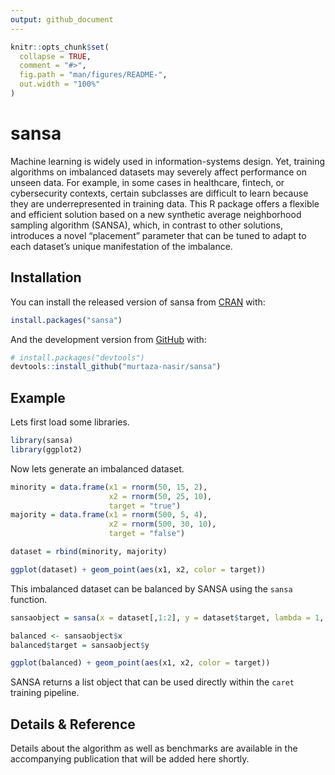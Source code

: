 ```yaml
---
output: github_document
---
```


<!-- README.md is generated from README.Rmd. Please edit that file -->

```r
knitr::opts_chunk$set(
  collapse = TRUE,
  comment = "#>",
  fig.path = "man/figures/README-",
  out.width = "100%"
)
```

# sansa

<!-- badges: start -->

<!-- badges: end -->

Machine learning is widely used in information-systems design. Yet, training algorithms on imbalanced datasets may severely affect performance on unseen data. For example, in some cases in healthcare, fintech, or cybersecurity contexts, certain subclasses are difficult to learn because they are underrepresented in training data. This R package offers a flexible and efficient solution based on a new synthetic average neighborhood sampling algorithm (SANSA), which, in contrast to other solutions, introduces a novel “placement” parameter that can be tuned to adapt to each dataset’s unique manifestation of the imbalance.

## Installation

You can install the released version of sansa from [CRAN](https://CRAN.R-project.org) with:

``` r
install.packages("sansa")
```

And the development version from [GitHub](https://github.com/) with:

``` r
# install.packages("devtools")
devtools::install_github("murtaza-nasir/sansa")
```

## Example

Lets first load some libraries.

```r
library(sansa)
library(ggplot2)

```

Now lets generate an imbalanced dataset.

```r

minority = data.frame(x1 = rnorm(50, 15, 2),
                      x2 = rnorm(50, 25, 10),
                      target = "true")
majority = data.frame(x1 = rnorm(500, 5, 4),
                      x2 = rnorm(500, 30, 10),
                      target = "false")

dataset = rbind(minority, majority)

ggplot(dataset) + geom_point(aes(x1, x2, color = target))
```

This imbalanced dataset can be balanced by SANSA using the `sansa` function.

```r
sansaobject = sansa(x = dataset[,1:2], y = dataset$target, lambda = 1, ksel = 3)

balanced <- sansaobject$x
balanced$target = sansaobject$y

ggplot(balanced) + geom_point(aes(x1, x2, color = target))
```

SANSA returns a list object that can be used directly within the `caret` training pipeline.

## Details & Reference

Details about the algorithm as well as benchmarks are available in the accompanying publication that will be added here shortly. 
